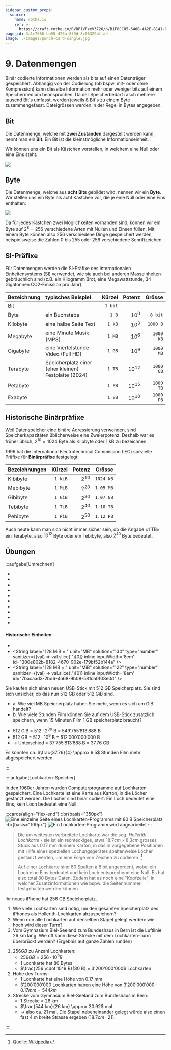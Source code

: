 ```yaml
---
sidebar_custom_props:
  source:
    name: rothe.io
    ref: >-
      https://craft.rothe.io/RVDP1VFzxV372O/b/B1F8CC85-640B-4A2E-8141-ECFB1BA6C1DC/1.3-%E2%80%94-Datenmengen
page_id: 3a1c7666-bb55-476a-859d-8c06329bffad
image: ./images/punch-card-single.jpg
---
```



# 9. Datenmengen

Binär codierte Informationen werden als bits auf einen Datenträger gespeichert. Abhängig von der Codierung (ob bspw. mit- oder ohne Kompression) kann dieselbe Information mehr oder weniger bits auf einem Speichermedium beanspruchen.
Da der Speicherbedarf rasch mehrere tausend Bit's umfasst, werden jeweils 8 Bit's zu einem Byte zusammengefasst. Dateigrössen werden in der Regel in Bytes angegeben.

## Bit
Die Datenmenge, welche mit **zwei Zuständen** dargestellt werden kann, nennt man ein __Bit__. Ein Bit ist die kleinstmögliche Informationseinheit.

Wir können uns ein Bit als Kästchen vorstellen, in welchem eine Null oder eine Eins steht:

![](./images/bit.png)

## Byte
Die Datenmenge, welche aus **acht Bits** gebildet wird, nennen wir ein **Byte**. Wir stellen uns ein Byte als acht Kästchen vor, die je eine Null oder eine Eins enthalten:

![](./images/byte.png)

Da für jedes Kästchen zwei Möglichkeiten vorhanden sind, können wir ein Byte auf $2^8=256$ verschiedene Arten mit Nullen und Einsen füllen. Mit einem Byte können also $256$ verschiedene Dinge gespeichert werden, beispielsweise die Zahlen $0$ bis $255$ oder $256$ verschiedene Schriftzeichen.

## SI-Präfixe
Für Datenmengen werden die SI-Präfixe des Internationalen Einheitensystems (SI) verwendet, wie sie auch bei anderen Masseinheiten gebräuchlich sind (z.B. ein Kilogramm Brot, eine Megawattstunde, 34 Gigatonnen CO2-Emission pro Jahr).

<div className="small-table center">

| Bezeichnung | typisches Beispiel                                   |  Kürzel |    Potenz |    Grösse |
| :---------- | :--------------------------------------------------- | ------: | --------: | --------: |
| Bit         |                                                      | `1 bit` |           |           |
| Byte        | ein Buchstabe                                        |   `1 B` |    $10^0$ |   `8 bit` |
| Kilobyte    | eine halbe Seite Text                                |  `1 kB` |    $10^3$ |  `1000 B` |
| Megabyte    | eine Minute Musik (MP3)                              |  `1 MB` |    $10^6$ | `1000 kB` |
| Gigabyte    | eine Viertelstunde Video (Full HD)                   |  `1 GB` |    $10^9$ | `1000 MB` |
| Terabyte    | Speicherplatz einer (eher kleinen) Festplatte (2024) |  `1 TB` | $10^{12}$ | `1000 GB` |
| Petabyte    |                                                      |  `1 PB` | $10^{15}$ | `1000 TB` |
| Exabyte     |                                                      |  `1 EB` | $10^{18}$ | `1000 PB` |

</div>

## Historische Binärpräfixe
Weil Datenspeicher eine binäre Adressierung verwenden, sind Speicherkapazitäten üblicherweise eine Zweierpotenz. Deshalb war es früher üblich, $2^{10}=1024$ Byte als Kilobyte oder 1 kB zu bezeichnen.

1996 hat die International Electrotechnical Commission (IEC) spezielle Präfixe für **Binärpräfixe** festgelegt:


<div className="small-table center">

| Bezeichnungen |  Kürzel |   Potenz |    Grösse |
| :------------ | ------: | -------: | --------: |
| Kibibyte      | `1 kiB` | $2^{10}$ | `1024 kB` |
| Mebibyte      | `1 MiB` | $2^{20}$ | `1.05 MB` |
| Gibibyte      | `1 GiB` | $2^{30}$ | `1.07 GB` |
| Tebibyte      | `1 TiB` | $2^{40}$ | `1.10 TB` |
| Pebibyte      | `1 PiB` | $2^{50}$ | `1.12 PB` |

</div>

Auch heute kann man sich nicht immer sicher sein, ob die Angabe «1 TB» ein Terabyte, also $10^{12}$ Byte oder ein Tebibyte, also $2^{40}$ Byte bedeutet.


## Übungen

:::aufgabe[Umrechnen]
<Answer type="state" id="39e43e79-fb1e-4005-9224-bc254ab12e95" />

- <String label="2.7 MB = " unit="kB" solution="2700" type="number" inline inputWidth="8em" id="f32ef94c-c3dd-40d5-96f3-eaf06f60681d"/>
- <String label="4.5 GB = " unit="MB" solution="4500" type="number" inline inputWidth="8em" id="49fd7ab5-597d-4a28-90d9-dc6654ac2a07"/>
- <String label="512 kB = " unit="B" solution="512000" type="number" inline inputWidth="8em" id="45fb5d1d-02f8-4987-9a18-5d5231ed5509"/>
- <String label="1.2 TB = " unit="GB" solution="1200" type="number" inline inputWidth="8em" id="aac62484-636d-4698-ad3e-c9b0439aa439"/>
- <String label="240 kB = " unit="MB" solution="0.24" type="number" inline inputWidth="8em" id="1e36e609-7cfe-4fb2-9657-0ff67da98725"/>
- <String label="3.6 GB = " unit="kB" solution="3600000" type="number" inline inputWidth="8em" id="104588aa-27c0-41bd-b695-ea9bd5cb35de"/>
- <String label="8.1 TB = " unit="MB" solution="8100000" type="number" inline inputWidth="8em" id="091560d1-f203-4a05-a570-0ed6aea72a46"/>
- <String label="720 MB = " unit="TB" solution="0.00072" type="number" inline inputWidth="8em" id="d4f7187f-1e16-45d4-8932-1d3f88416c0f"/>
- <String label="1536 kB = " unit="MB" solution="1.536" type="number" inline inputWidth="8em" id="cefcff07-232f-40c8-bca0-1fbae68ac112"/>
- <String label="0.35 GB = " unit="kB" solution="350000" type="number" inline inputWidth="8em" id="de76b342-2f5a-446a-bc3a-d9d98a24ad6f"/>

#### Historische Einheiten

- <String label="7 kiB = " unit="B" solution="7168" type="number" inline inputWidth="8em" id="db7d3e43-4f37-40da-83a2-0f2d2af21582"/>
- <String label="128 MiB = " unit="MB" solution="134" type="number" sanitizer={(val) => val.slice('.')[0]} inline inputWidth='8em' id="300e802b-8182-4670-902e-179bf52b144a" />
- <String label="128 MB = " unit="MiB" solution="122" type="number" sanitizer={(val) => val.slice('.')[0]} inline inputWidth='8em' id="7bacaad3-2bd6-4a68-9b08-581da0f08e0d" />

Sie kaufen sich einen neuen USB-Stick mit $512$ GB Speicherplatz. Sie sind sich unsicher, ob das nun $512$ GB oder $512$ GiB sind.
- a. Wie viel MB Speicherplatz haben Sie mehr, wenn es sich um GiB handelt?
- b. Wie viele Stunden Film können Sie auf dem USB-Stick zusätzlich speichern, wenn 15 Minuten Film $1$ GB speicherplatz braucht?

<Answer type="text" id="0229a7d9-930d-4734-aaff-6d9d7a44c6e0" />

<Solution id="328f8924-357e-40b6-a90e-dcca11cedfcb">

- $512$ GiB = $512 \cdot 2^{30}$ B = $549'755'813'888$ B
- $512$ GB = $512 \cdot 10^{9}$ B =  $512'000'000'000$ B
- $\rightarrow$ Unterschied = $37'755'813'888$ B = $37.76$ GB

Es könnten ca. $\frac{37.76}{4} \approx 9.5$ Stunden Film mehr abgespeichert werden.

</Solution>
:::

::::aufgabe[Lochkarten-Speicher]
  <Answer type="state" id="a3ea1ed8-8ef8-42f0-a702-a22e06084015" />

  In den 1960er Jahren wurden Computerprogramme auf Lochkarten gespeichert. Eine Lochkarte ist eine Karte aus Karton, in die Löcher gestanzt werden. Die Löcher sind binär codiert: Ein Loch bedeutet eine Eins, kein Loch bedeutet eine Null.


  :::cards{align="flex-end"}
  ::br{basis="350px"}
    ![Eine einzelne Seite eines Lochkarten-Programms mit $80$ B Speicherplatz](./images/punch-card-single.jpg)
  ::br{basis="100px"}
    ![Ein Lochkarten-Programm wird abgearbeitet](./images/punch-card-processing.jpg)
  :::

  > Die am weitesten verbreitete Lochkarte war die sog. *Hollerith-Lochkarte* - sie ist ein rechteckiges, etwa $18.7 cm \times 8.3 cm$ grosses Stück aus $0.17$ mm dünnem Karton, in das in vorgegebene Positionen mit Hilfe eines speziellen Lochungsgerätes spaltenweise Löcher gestanzt werden, um eine Folge von Zeichen zu codieren. [^1]
  >
  > Auf einer Lochkarte sind $80$ Spalten à $8$ bit angeordent, wobei ein Loch eine Eins bedeutet und kein Loch entsprechend eine Null. Es hat also total $80$ Bytes Daten. Zudem hat es noch eine "Kopfzeile", in welcher Zusatzinformationen wie bspw. die Seitennummer festgehalten werden können.

  Ihr neues iPhone hat $256$ GB Speicherplatz.

  1. Wie viele Lochkarten sind nötig, um den gesamten Speicherplatz des iPhones als Hollerith-Lochkarten abzuspeichern?
      <String label="Anzahl Lochkarten" solution="3200000000" type="number" id="baf72a29-9548-4217-99f0-c58728d0c8df" />
  2. Wenn nun alle Lochkarten auf denselben Stapel gelegt werden: wie hoch wird dieser Turm? 
      <String label="Höhe des Turms" solution="544" type="number" unit="km" id="80567cb1-52ea-4a75-9283-a2802e76e76e" />
  3. Vom Gymnasium Biel-Seeland zum Bundeshaus in Bern ist die Luftlinie $26$ km lang. Wie oft kann diese Strecke mit dem Lochkarten-Turm überbrückt werden? (Ergebnis auf ganze Zahlen runden)
      <String solution="21" unit="mal nach Bern" type="number" id="4755fd92-c343-4bca-a20b-811797dfaf80" />

<Solution id="c95f0357-79b8-4c1c-96fe-5aee143b2ee4">

1. $256 GB$ zu Anzahl Lochkarten:
    - $256 GB = 256 \cdot 10^9 B$
    - $1$ Lochkarte hat $80$ Bytes
    - $\frac{256 \cdot 10^9 B}{80 B} = 3'200'000'000$ Lochkarten
2. Höhe des Turms:
    - $1$ Lochkarte hat eine Höhe von $0.17$ mm
    - $3'200'000'000$ Lochkarten haben eine Höhe von $3'200'000'000 \cdot 0.17 mm = 544 km$
3. Strecke vom Gymnasium Biel-Seeland zum Bundeshaus in Bern:
    - $1$ Strecke = $26$ km
    - $\frac{544 km}{26 km} \approx 20.92$ mal
    - $\rightarrow$ also ca. $21$ mal. Die Stapel nebeneinander gelegt würde also einen fast $4$ m breite Strasse ergeben ($18.7 cm \cdot 21$).

</Solution>
::::


[^1]: Quelle: [Wikipedia](https://de.wikipedia.org/wiki/Lochkarte)